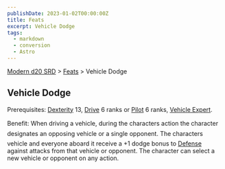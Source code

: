 ```yaml
---
publishDate: 2023-01-02T00:00:00Z
title: Feats
excerpt: Vehicle Dodge
tags:
  - markdown
  - conversion
  - Astro
---
```


[Modern d20 SRD](/#modernD20) > [Feats](modern-d20-srd-feats-index) > Vehicle Dodge

## Vehicle Dodge

Prerequisites: [Dexterity](modern-d20-srd-basics-ability-scores) 13, [Drive](modern-d20-srd-skills-drive) 6 ranks or [Pilot](modern-d20-srd-skills-pilot) 6 ranks, [Vehicle Expert](modern-d20-srd-feats-vehicle-expert).

Benefit: When driving a vehicle, during the characters action the character designates an opposing vehicle or a single opponent. The characters vehicle and everyone aboard it receive a +1 dodge bonus to [Defense](modern-d20-srd-combat-defense) against attacks from that vehicle or opponent. The character can select a new vehicle or opponent on any action.
